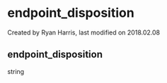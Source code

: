 
# endpoint_disposition 

 Created by  Ryan Harris, last modified on 2018.02.08

## endpoint_disposition

string



